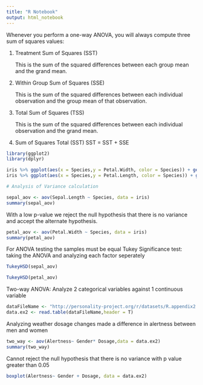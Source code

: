 ```yaml
---
title: "R Notebook"
output: html_notebook
---
```


Whenever you perform a one-way ANOVA, you will always compute three sum of squares values:

1. Treatment Sum of Squares (SST)

    This is the sum of the squared differences between each group mean and the grand mean.

2. Within Group Sum of Squares (SSE)

    This is the sum of the squared differences between each individual observation and the group mean of that observation.

3. Total Sum of Squares (TSS)

    This is the sum of the squared differences between each individual observation and the grand mean.

4. Sum of Squares Total (SST)
    SST = SST + SSE

```r
library(ggplot2)
library(dplyr)

iris %>% ggplot(aes(x = Species,y = Petal.Width, color = Species)) + geom_point() + theme_classic()
iris %>% ggplot(aes(x = Species,y = Petal.Length, color = Species)) + geom_point() + theme_classic()

```


```r

# Analysis of Variance calculation

sepal_aov <- aov(Sepal.Length ~ Species, data = iris)
summary(sepal_aov)
```


With a low p-value we reject the null hypothesis that there is no variance and accept the alternate hypothesis.

```r
petal_aov <- aov(Petal.Width ~ Species, data = iris)
summary(petal_aov)
```
For ANOVA testing the samples must be equal
Tukey Significance test: taking the ANOVA and analyzing each factor seperately

```r
TukeyHSD(sepal_aov)
```
```r
TukeyHSD(petal_aov)
```

Two-way ANOVA: Analyze 2 categorical variables against 1 continuous variable

```r
dataFileName <- "http://personality-project.org/r/datasets/R.appendix2.data"
data.ex2 <- read.table(dataFileName,header = T)
```

Analyzing weather dosage changes made a difference in alertness between men and women

```r
two_way <- aov(Alertness~ Gender* Dosage,data = data.ex2)
summary(two_way)
```
Cannot reject the null hypothesis that there is no variance with p value greater than 0.05

```r
boxplot(Alertness~ Gender + Dosage, data = data.ex2)
```



